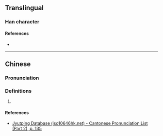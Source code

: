 {{character info/new}}
==Translingual==

===Han character===
{{Han char|rn=82|rad=毛|as=04|sn=8|four=21714|canj=PPHQU|ids=⿱比毛}}

====References====
* {{Han ref|kx=0592.090|dkj=16781|dj=0984.090|hdz=31995.120|uh=6BDE|ud=27614|bh=CCEC|bd=52460}}

----

==Chinese==
{{zh-forms}}

===Pronunciation===
{{zh-pron
|m=pí
|c=bei4
|cat=
}}

===Definitions===
{{zh-hanzi}}

# {{rfdef|zh}}

====References====
* [http://www.iso10646hk.net/jp/document/download.jsp Jyutping Database (iso10646hk.net) - Cantonese Pronunciation List (Part 2), p. 135]